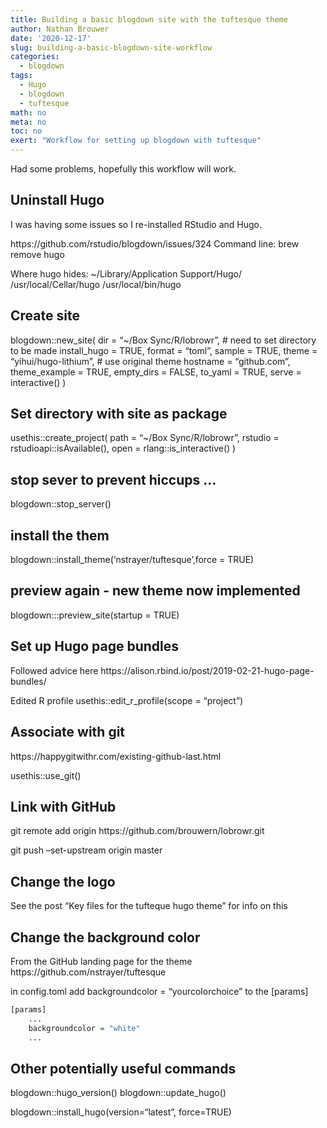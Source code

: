 ```yaml
---
title: Building a basic blogdown site with the tuftesque theme
author: Nathan Brouwer
date: '2020-12-17'
slug: building-a-basic-blogdown-site-workflow
categories:
  - blogdown
tags:
  - Hugo
  - blogdown
  - tuftesque
math: no
meta: no
toc: no
exert: "Workflow for setting up blogdown with tuftesque"
---
```



<!--more-->

Had some problems, hopefully this workflow will work.

## Uninstall Hugo

I was having some issues so I re-installed RStudio and Hugo.  


https://github.com/rstudio/blogdown/issues/324
Command line:
brew remove hugo

Where hugo hides:
~/Library/Application\ Support/Hugo/
/usr/local/Cellar/hugo
/usr/local/bin/hugo 


## Create site

blogdown::new_site(
  dir = "~/Box Sync/R/lobrowr", # need to set directory to be made
  install_hugo = TRUE,
  format = "toml",
  sample = TRUE,
  theme = "yihui/hugo-lithium", # use original theme
  hostname = "github.com",
  theme_example = TRUE,
  empty_dirs = FALSE,
  to_yaml = TRUE,
  serve = interactive()
)

## Set directory with site as package

usethis::create_project(
  path = "~/Box Sync/R/lobrowr",
  rstudio = rstudioapi::isAvailable(),
  open = rlang::is_interactive()
)

## stop sever to prevent hiccups ...

blogdown::stop_server()

## install the them

blogdown::install_theme('nstrayer/tuftesque',force = TRUE)

## preview again - new theme now implemented 

blogdown:::preview_site(startup = TRUE)



## Set up Hugo page bundles

Followed advice here
 https://alison.rbind.io/post/2019-02-21-hugo-page-bundles/
 
Edited R profile
usethis::edit_r_profile(scope = "project")


## Associate with git

https://happygitwithr.com/existing-github-last.html

usethis::use_git()

## Link with GitHub

git remote add origin https://github.com/brouwern/lobrowr.git

git push --set-upstream origin master


## Change the logo 

See the post "Key files for the tufteque hugo theme" for info on this

## Change the background color

From the GitHub landing page for the theme
https://github.com/nstrayer/tuftesque

in config.toml add 
backgroundcolor = "yourcolorchoice"
to the [params]

```r
[params]
    ...
    backgroundcolor = "white"
    ...
```



## Other potentially useful commands

blogdown::hugo_version()
blogdown::update_hugo()

blogdown::install_hugo(version="latest", force=TRUE)


